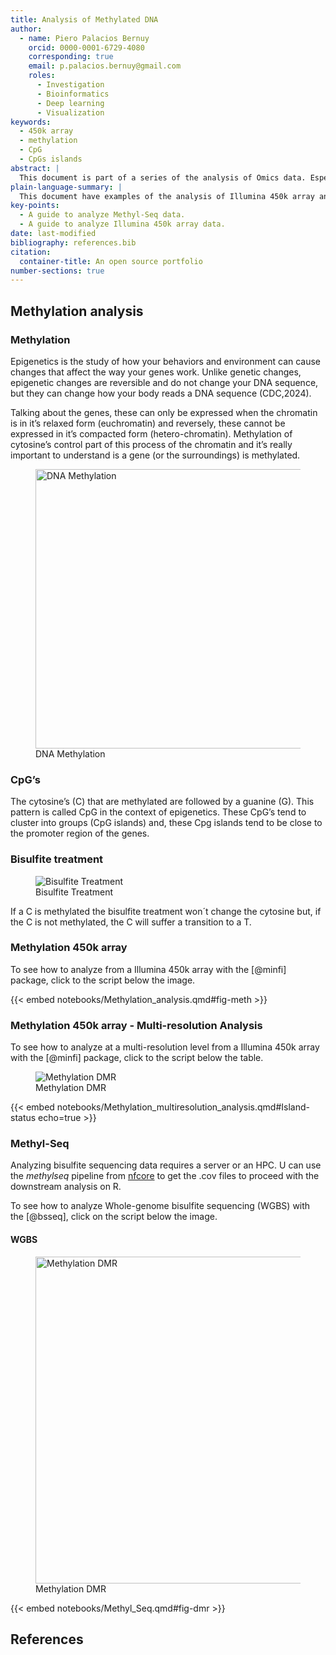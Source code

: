 ```yaml
---
title: Analysis of Methylated DNA
author:
  - name: Piero Palacios Bernuy
    orcid: 0000-0001-6729-4080
    corresponding: true
    email: p.palacios.bernuy@gmail.com
    roles:
      - Investigation
      - Bioinformatics
      - Deep learning
      - Visualization
keywords:
  - 450k array
  - methylation
  - CpG
  - CpGs islands
abstract: |
  This document is part of a series of the analysis of Omics data. Especifycally, here is showed how to analyze Illumina 450k array and Methyl-Seq data with Bioconductor packages. Also, it's showcased how to make plots of the methylation data in the context of genomic positions and genes strutctures. 
plain-language-summary: |
  This document have examples of the analysis of Illumina 450k array and Methyl-Seq data.
key-points:
  - A guide to analyze Methyl-Seq data.
  - A guide to analyze Illumina 450k array data.
date: last-modified
bibliography: references.bib
citation:
  container-title: An open source portfolio
number-sections: true
---
```


## Methylation analysis

### Methylation

Epigenetics is the study of how your behaviors and environment can cause changes that affect the way your genes work. Unlike genetic changes, epigenetic changes are reversible and do not change your DNA sequence, but they can change how your body reads a DNA sequence (CDC,2024).

Talking about the genes, these can only be expressed when the chromatin is in it's relaxed form (euchromatin) and reversely, these cannot be expressed in it's compacted form (hetero-chromatin). Methylation of cytosine's control part of this process of the chromatin and it's really important to understand is a gene (or the surroundings) is methylated.

![DNA Methylation](https://static.cambridge.org/binary/version/id/urn:cambridge.org:id:binary:20220108070724404-0024:S0924270821000181:S0924270821000181_fig3.png?pub-status=live){width="447"}

### CpG's

The cytosine's (C) that are methylated are followed by a guanine (G). This pattern is called CpG in the context of epigenetics. These CpG's tend to cluster into groups (CpG islands) and, these Cpg islands tend to be close to the promoter region of the genes.

### Bisulfite treatment

![Bisulfite Treatment](https://www.diagenode.com/img/categories/bisulfite-conversion/bisulfite.png)

If a C is methylated the bisulfite treatment won´t change the cytosine but, if the C is not methylated, the C will suffer a transition to a T.


### Methylation 450k array

To see how to analyze from a Illumina 450k array with the [@minfi] package, click to the script below the image.

{{< embed notebooks/Methylation_analysis.qmd#fig-meth >}}


### Methylation 450k array - Multi-resolution Analysis

To see how to analyze at a multi-resolution level from a Illumina 450k array with the [@minfi] package, click to the script below the table.

![Methylation DMR](notebooks/track_plot.png)

{{< embed notebooks/Methylation_multiresolution_analysis.qmd#Island-status echo=true >}}


### Methyl-Seq

Analyzing bisulfite sequencing data requires a server or an HPC. U can use the *methylseq* pipeline from [nfcore](https://nf-co.re/methylseq/2.6.0) to get the .cov files to proceed with the downstream analysis on R.

To see how to analyze Whole-genome bisulfite sequencing (WGBS) with the [@bsseq], click on the script below the image.

#### WGBS

![Methylation DMR](notebooks/track_methyl_seq_plot.png){width="523"}

{{< embed notebooks/Methyl_Seq.qmd#fig-dmr >}}



## References {.unnumbered}

::: {#refs}

:::